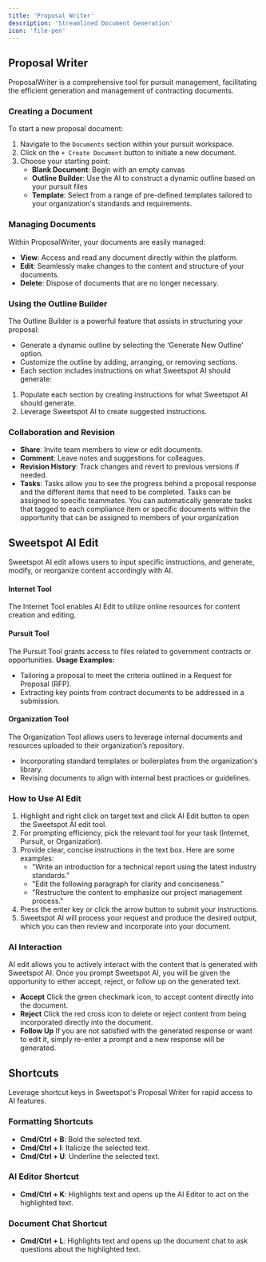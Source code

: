```yaml
---
title: 'Proposal Writer'
description: 'Streamlined Document Generation'
icon: 'file-pen'
---
```


## Proposal Writer

ProposalWriter is a comprehensive tool for pursuit management, facilitating the efficient generation and management of contracting documents.

### Creating a Document

To start a new proposal document:

1. Navigate to the `Documents` section within your pursuit workspace.
2. Click on the `+ Create Document` button to initiate a new document.
3. Choose your starting point:
   - **Blank Document**: Begin with an empty canvas 
   - **Outline Builder**: Use the AI to construct a dynamic outline based on your pursuit files
   - **Template**: Select from a range of pre-defined templates tailored to your organization's standards and requirements.

### Managing Documents

Within ProposalWriter, your documents are easily managed:

- **View**: Access and read any document directly within the platform.
- **Edit**: Seamlessly make changes to the content and structure of your documents.
- **Delete**: Dispose of documents that are no longer necessary.

### Using the Outline Builder

The Outline Builder is a powerful feature that assists in structuring your proposal:

- Generate a dynamic outline by selecting the ‘Generate New Outline’ option.
- Customize the outline by adding, arranging, or removing sections.
- Each section includes instructions on what Sweetspot AI should generate:
1. Populate each section by creating instructions for what Sweetspot AI should generate. 
2. Leverage Sweetspot AI to create suggested instructions. 

### Collaboration and Revision
- **Share**: Invite team members to view or edit documents.
- **Comment**: Leave notes and suggestions for colleagues.
- **Revision History**: Track changes and revert to previous versions if needed.
- **Tasks**: Tasks allow you to see the progress behind a proposal response and the different items that need to be completed. Tasks can be assigned to specific teammates. 
<Info> You can automatically generate tasks that tagged to each compliance item or specific documents within the opportunity that can be assigned to members of your organization</Info> 

## Sweetspot AI Edit
Sweetspot AI edit allows users to input specific instructions, and generate, modify, or reorganize content accordingly with AI. 

#### Internet Tool
The Internet Tool enables AI Edit to utilize online resources for content creation and editing. 

#### Pursuit Tool
The Pursuit Tool grants access to files related to government contracts or opportunities. 
**Usage Examples:**
- Tailoring a proposal to meet the criteria outlined in a Request for Proposal (RFP).
- Extracting key points from contract documents to be addressed in a submission.

#### Organization Tool
The Organization Tool allows users to leverage internal documents and resources uploaded to their organization’s repository. 
- Incorporating standard templates or boilerplates from the organization's library.
- Revising documents to align with internal best practices or guidelines.



### How to Use AI Edit
1. Highlight and right click on target text and click AI Edit button to open the Sweetspot AI edit tool. 
2. For prompting efficiency, pick the relevant tool for your task (Internet, Pursuit, or Organization).
3. Provide clear, concise instructions in the text box. Here are some examples:
   - "Write an introduction for a technical report using the latest industry standards."
   - "Edit the following paragraph for clarity and conciseness."
   - "Restructure the content to emphasize our project management process."
4. Press the enter key or click the arrow button to submit your instructions.
5. Sweetspot AI will process your request and produce the desired output, which you can then review and incorporate into your document.

### AI Interaction 
AI edit allows you to actively interact with the content that is generated with Sweetspot AI. Once you prompt Sweetspot AI, you will be given the opportunity to either accept, reject, or follow up on the generated text. 
- **Accept** Click the green checkmark icon, to accept content directly into the document. 
- **Reject** Click the red cross icon to delete or reject content from being incorporated directly into the document. 
- **Follow Up** If you are not satisfied with the generated response or want to edit it, simply re-enter a prompt and a new response will be generated. 

## Shortcuts

Leverage shortcut keys in Sweetspot's Proposal Writer for rapid access to AI features.

### Formatting Shortcuts

- **Cmd/Ctrl + B**: Bold the selected text.
- **Cmd/Ctrl + I**: Italicize the selected text.
- **Cmd/Ctrl + U**: Underline the selected text.

### AI Editor Shortcut

- **Cmd/Ctrl + K**: Highlights text and opens up the AI Editor to act on the highlighted text.

### Document Chat Shortcut

- **Cmd/Ctrl + L**: Highlights text and opens up the document chat to ask questions about the highlighted text.


